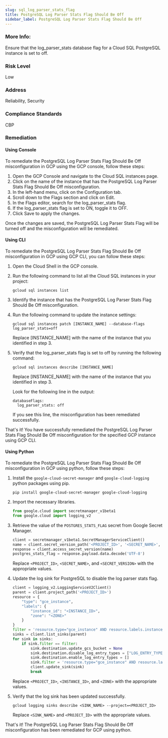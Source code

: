```yaml
---
slug: sql_log_parser_stats_flag
title: PostgreSQL Log Parser Stats Flag Should Be Off
sidebar_label: PostgreSQL Log Parser Stats Flag Should Be Off
---
```


### More Info:

Ensure that the log_parser_stats database flag for a Cloud SQL PostgreSQL instance is set to off.

### Risk Level

Low

### Address

Reliability, Security

### Compliance Standards

CBP
### Remediation

#### Using Console

To remediate the PostgreSQL Log Parser Stats Flag Should Be Off misconfiguration in GCP using the GCP console, follow these steps:

1. Open the GCP Console and navigate to the Cloud SQL instances page.
2. Click on the name of the instance that has the PostgreSQL Log Parser Stats Flag Should Be Off misconfiguration.
3. In the left-hand menu, click on the Configuration tab.
4. Scroll down to the Flags section and click on Edit.
5. In the Flags editor, search for the log_parser_stats flag.
6. If the log_parser_stats flag is set to ON, toggle it to OFF.
7. Click Save to apply the changes.

Once the changes are saved, the PostgreSQL Log Parser Stats Flag will be turned off and the misconfiguration will be remediated.

#### Using CLI

To remediate the PostgreSQL Log Parser Stats Flag Should Be Off misconfiguration in GCP using GCP CLI, you can follow these steps:

1. Open the Cloud Shell in the GCP console.
2. Run the following command to list all the Cloud SQL instances in your project:

   ```
   gcloud sql instances list
   ```

3. Identify the instance that has the PostgreSQL Log Parser Stats Flag Should Be Off misconfiguration.
4. Run the following command to update the instance settings:

   ```
   gcloud sql instances patch [INSTANCE_NAME] --database-flags log_parser_stats=off
   ```

   Replace [INSTANCE_NAME] with the name of the instance that you identified in step 3.

5. Verify that the log_parser_stats flag is set to off by running the following command:

   ```
   gcloud sql instances describe [INSTANCE_NAME]
   ```

   Replace [INSTANCE_NAME] with the name of the instance that you identified in step 3.

   Look for the following line in the output:

   ```
   databaseFlags:
     log_parser_stats: off
   ```

   If you see this line, the misconfiguration has been remediated successfully.

That's it! You have successfully remediated the PostgreSQL Log Parser Stats Flag Should Be Off misconfiguration for the specified GCP instance using GCP CLI.

#### Using Python

To remediate the PostgreSQL Log Parser Stats Flag Should Be Off misconfiguration in GCP using python, follow these steps:

1. Install the `google-cloud-secret-manager` and `google-cloud-logging` python packages using pip.

   ```
   pip install google-cloud-secret-manager google-cloud-logging
   ```

2. Import the necessary libraries.

   ```python
   from google.cloud import secretmanager_v1beta1
   from google.cloud import logging_v2
   ```

3. Retrieve the value of the `POSTGRES_STATS_FLAG` secret from Google Secret Manager.

   ```python
   client = secretmanager_v1beta1.SecretManagerServiceClient()
   name = client.secret_version_path('<PROJECT_ID>', '<SECRET_NAME>', '<SECRET_VERSION>')
   response = client.access_secret_version(name)
   postgres_stats_flag = response.payload.data.decode('UTF-8')
   ```

   Replace `<PROJECT_ID>`, `<SECRET_NAME>`, and `<SECRET_VERSION>` with the appropriate values.

4. Update the log sink for PostgreSQL to disable the log parser stats flag.

   ```python
   client = logging_v2.LoggingServiceV2Client()
   parent = client.project_path('<PROJECT_ID>')
   resource = {
       "type": "gce_instance",
       "labels": {
           "instance_id": "<INSTANCE_ID>",
           "zone": "<ZONE>"
       }
   }
   filter = 'resource.type="gce_instance" AND resource.labels.instance_id="<INSTANCE_ID>" AND logName="projects/<PROJECT_ID>/logs/postgresql.log"'
   sinks = client.list_sinks(parent)
   for sink in sinks:
       if sink.filter == filter:
           sink.destination.update_gcs_bucket = None
           sink.destination.disable_log_entry_types = ["LOG_ENTRY_TYPE_UNSPECIFIED", "PROTO_PAYLOAD"]
           sink.destination.enable_log_entry_types = []
           sink.filter = 'resource.type="gce_instance" AND resource.labels.instance_id="<INSTANCE_ID>" AND logName="projects/<PROJECT_ID>/logs/postgresql.log" AND NOT jsonPayload.message:("LOG: statement stats:")'
           client.update_sink(sink)
           break
   ```

   Replace `<PROJECT_ID>`, `<INSTANCE_ID>`, and `<ZONE>` with the appropriate values.

5. Verify that the log sink has been updated successfully.

   ```
   gcloud logging sinks describe <SINK_NAME> --project=<PROJECT_ID>
   ```

   Replace `<SINK_NAME>` and `<PROJECT_ID>` with the appropriate values.

That's it! The PostgreSQL Log Parser Stats Flag Should Be Off misconfiguration has been remediated for GCP using python.



